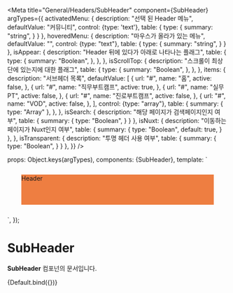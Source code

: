 

<Meta
  title="General/Headers/SubHeader"
  component={SubHeader}
  argTypes={{
    activatedMenu: {
    description: "선택 된 Header 메뉴",
    defaultValue: "커뮤니티",
    control: {type: 'text'},
    table: {
        type: {
          summary: "string",
        }
      }
    },
    hoveredMenu: {
      description: "마우스가 올라가 있는 메뉴",
      defaultValue: "",
      control: {type: "text"},
      table: {
        type: {
          summary: "string",
        }
      }
    },
    isAppear: {
      description: "Header 뒤에 있다가 아래로 나타나는 플래그",
      table: {
        type: {
          summary: "Boolean",
        },
      },
    },
    isScrollTop: {
      description: "스크롤이 최상단에 있는지에 대한 플래그",
      table: {
        type: {
          summary: "Boolean",
        },
      },
    },
    items: {
      description: "서브헤더 목록",
      defaultValue: [
        {
          url: "#",
          name: "홈",
          active: false,
        },
        {
          url: "#",
          name: "직무부트캠프",
          active: true,
        },
        {
          url: "#",
          name: "실무PT",
          active: false,
        },
        {
          url: "#",
          name: "진로부트캠프",
          active: false,
        },
        {
          url: "#",
          name: "VOD",
          active: false,
        },
      ],
      control: {type: "array"},
      table: {
        summary: {
          type: "Array"
        },
      },
    },
    isSearch: {
      description: "해당 페이지가 검색페이지인지 여부",
      table: {
        summary: {
          type: "Boolean",
        }
      }
    },
    isNuxt: {
      description: "이동하는 페이지가 Nuxt인지 여부",
      table: {
        summary: {
          type: "Boolean",
          default: true,
        }
      },
    },
    isTransparent: {
      description: "투명 헤더 사용 여부",
      table: {
        summary: {
          type: "Boolean",
        }
      }
    },
  }}
/>

  props: Object.keys(argTypes),
  components: {SubHeader},
  template:
  `<div style="padding: 12px 32px">
    <div style="position: relative">
		<div style="height: 69px; background-color: #EE7E41">Header</div>
		<SubHeader :activated-menu="activatedMenu"
				   :is-appear="isAppear"
				   :is-scroll-top="isScrollTop"
				   :is-search="isSearch"
				   :is-transparent="isTransparent"
				   :is-nuxt="isNuxt"
				   :items="items"
                   :style="{'--triggered-top': '0 !important'}"
/>
</div>
    </div>`,
});

# SubHeader

**SubHeader** 컴포넌의 문서입니다.

<Story name="Default" height="100px">
  {Default.bind({})}
</Story>

<ArgsTable story="Default" />
